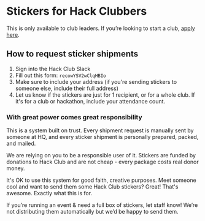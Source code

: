 # Stickers for Hack Clubbers

This is only available to club leaders. If you’re looking to start a club, [apply here](https://apply.hackclub.com).

## How to request sticker shipments

1. Sign into the Hack Club Slack
2. Fill out this form: <Code>recowYSV2wClqHBIo</Code>
3. Make sure to include your address (if you're sending stickers to someone else, include their full address)
4. Let us know if the stickers are just for 1 recipient, or for a whole club. If it's for a club or hackathon, include your attendance count.

<h3 id="responsibility">With great power comes great responsibility</h3>

This is a system built on trust. Every shipment request is manually sent by someone at HQ, and every sticker shipment is personally prepared, packed, and mailed.

We are relying on you to be a responsible user of it. Stickers are funded by donations to Hack Club and are not cheap - every package costs real donor money.

It's OK to use this system for good faith, creative purposes. Meet someone cool and want to send them some Hack Club stickers? Great! That's awesome. Exactly what this is for.

If you’re running an event & need a full box of stickers, let staff know! We’re not distributing them automatically but we’d be happy to send them.

